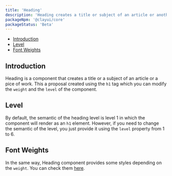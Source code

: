 ```yaml
---
title: 'Heading'
description: 'Heading creates a title or subject of an article or another piece of written work.'
packageNpm: '@clayui/core'
packageStatus: 'Beta'
---
```



<div class="nav-toc-absolute">
<div class="nav-toc">

-   [Introduction](#introduction)
-   [Level](#level)
-   [Font Weights](#font-weights)

</div>
</div>

## Introduction

Heading is a component that creates a title or a subject of an article or a pice of work. This a proposal created using the `h1` tag which you can modify the `weight` and the `level` of the component.

## Level

By default, the semantic of the heading level is level 1 in which the component will render as an `h1` element. However, if you need to change the semantic of the level, you just provide it using the `level` property from 1 to 6.

<HeadingLevel />

## Font Weights

In the same way, Heading component provides some styles depending on the `weight`. You can check them [here](/docs/css/utilities/markup-text.html#css-text-weights).

<HeadingWeight />